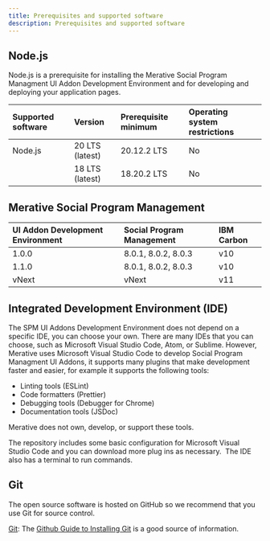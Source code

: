 ```yaml
---
title: Prerequisites and supported software
description: Prerequisites and supported software
---
```


## Node.js

Node.js is a prerequisite for installing the Merative Social Program Managment UI Addon Development Environment and for developing and deploying your application pages.

| Supported software | Version         | Prerequisite minimum | Operating system restrictions |
| :----------------- | :-------------- | :------------------- | :---------------------------- |
| Node.js            | 20 LTS (latest) | 20.12.2 LTS          | No                            |
|                    | 18 LTS (latest) | 18.20.2 LTS          | No                            |

## Merative Social Program Management

| UI Addon Development Environment | Social Program Management | IBM Carbon |
| :------------------------------- | :------------------------ | :--------- |
| 1.0.0                            | 8.0.1, 8.0.2, 8.0.3       | v10        |
| 1.1.0                            | 8.0.1, 8.0.2, 8.0.3       | v10        |
| vNext                            | vNext                     | v11        |

## Integrated Development Environment (IDE)

The SPM UI Addons Development Environment does not depend on a specific IDE, you can choose your own. There are many IDEs that you can choose, such as Microsoft Visual Studio Code, Atom, or Sublime.
However, Merative uses Microsoft Visual Studio Code to develop Social Program Managment UI Addons, it supports many plugins that make development faster and easier, for example it supports the following tools:

- Linting tools (ESLint)
- Code formatters (Prettier)
- Debugging tools (Debugger for Chrome)
- Documentation tools (JSDoc)

Merative does not own, develop, or support these tools.

The repository includes some basic configuration for Microsoft Visual Studio Code and you can download more plug ins as necessary.  The IDE also has a terminal to run commands.

## Git

The open source software is hosted on GitHub so we recommend that you use Git for source control.

[Git](http://git-scm.com/): The [Github Guide to
Installing Git](https://help.github.com/articles/set-up-git/) is a good source of information.
